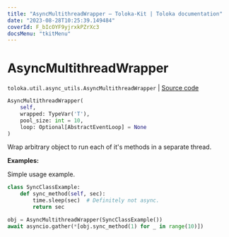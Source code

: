 ```yaml
---
title: "AsyncMultithreadWrapper — Toloka-Kit | Toloka documentation"
date: "2023-08-28T10:25:39.149484"
coverId: F_bIcOYF9yjrxkPZrXc3
docsMenu: "tkitMenu"
---
```


# AsyncMultithreadWrapper

`toloka.util.async_utils.AsyncMultithreadWrapper` | [Source code](https://github.com/Toloka/toloka-kit/blob/v1.2.1/src/util/async_utils.py#L117)

```python
AsyncMultithreadWrapper(
    self,
    wrapped: TypeVar('T'),
    pool_size: int = 10,
    loop: Optional[AbstractEventLoop] = None
)
```

Wrap arbitrary object to run each of it's methods in a separate thread.

**Examples:**

Simple usage example.

```python
class SyncClassExample:
    def sync_method(self, sec):
        time.sleep(sec)  # Definitely not async.
        return sec

obj = AsyncMultithreadWrapper(SyncClassExample())
await asyncio.gather(*[obj.sync_method(1) for _ in range(10)])
```